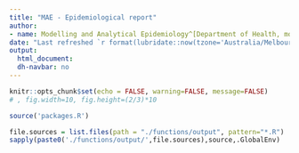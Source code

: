 ```yaml
---
title: "MAE - Epidemiological report"
author:
- name: Modelling and Analytical Epidemiology^[Department of Health, modellinganalytics@dhhsvicgovau.onmicrosoft.com]
date: "Last refreshed `r format(lubridate::now(tzone='Australia/Melbourne'), '%d %B, %Y')`"
output:
  html_document:
  dh-navbar: no
---
```


```r
knitr::opts_chunk$set(echo = FALSE, warning=FALSE, message=FALSE) 
# , fig.width=10, fig.height=(2/3)*10
```

```r
source('packages.R')
```

```r
file.sources = list.files(path = "./functions/output", pattern="*.R")
sapply(paste0('./functions/output/',file.sources),source,.GlobalEnv)
```